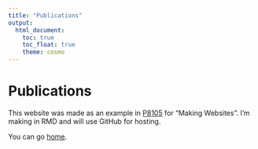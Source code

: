```yaml
---
title: "Publications"
output: 
  html_document:
    toc: true
    toc_float: true
    theme: cosmo
---
```


# Publications

This website was made as an example in [P8105](https://p8105.com/) for "Making Websites". I'm making in RMD and will use GitHub for hosting. 


You can go [home](index.html).